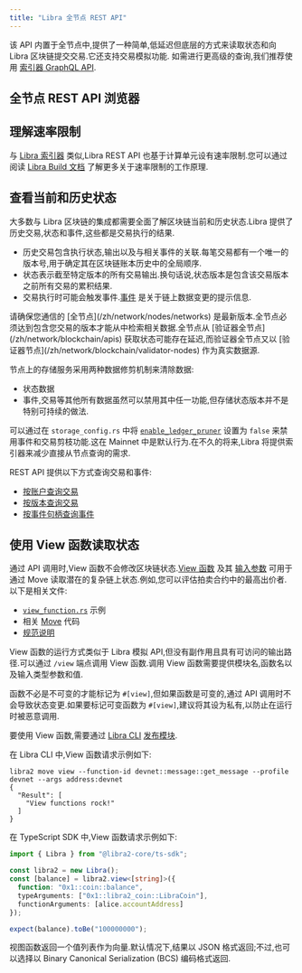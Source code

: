 ```yaml
---
title: "Libra 全节点 REST API"
---
```



该 API 内置于全节点中,提供了一种简单,低延迟但底层的方式来读取状态和向 Libra 区块链提交交易.它还支持交易模拟功能.
如需进行更高级的查询,我们推荐使用 [索引器 GraphQL API](/zh/build/indexer).

## 全节点 REST API 浏览器

<CardGrid>
  <LinkCard href="https://api.mainnet.libra2labs.com/v1/spec#/" title="主网全节点 REST API" description="主网 REST API 浏览器" target="_blank" />

  <LinkCard href="https://api.testnet.libra2labs.com/v1/spec#/" title="测试网全节点 REST API" description="测试网 REST API 浏览器" target="_blank" />

  <LinkCard href="https://api.devnet.libra2labs.com/v1/spec#/" title="开发网全节点 REST API" description="开发网 REST API 浏览器" target="_blank" />
</CardGrid>

## 理解速率限制

与 [Libra 索引器](/zh/build/indexer/indexer-api) 类似,Libra REST API 也基于计算单元设有速率限制.您可以通过阅读 [Libra Build 文档](https://build.libra2labs.com/docs/start/billing) 了解更多关于速率限制的工作原理.

## 查看当前和历史状态

大多数与 Libra 区块链的集成都需要全面了解区块链当前和历史状态.Libra 提供了历史交易,状态和事件,这些都是交易执行的结果.

- 历史交易包含执行状态,输出以及与相关事件的关联.每笔交易都有一个唯一的版本号,用于确定其在区块链账本历史中的全局顺序.
- 状态表示截至特定版本的所有交易输出.换句话说,状态版本是包含该交易版本之前所有交易的累积结果.
- 交易执行时可能会触发事件.[事件](/zh/network/blockchain/events) 是关于链上数据变更的提示信息.

<Aside type="note">
  请确保您通信的 [全节点](/zh/network/nodes/networks) 是最新版本.全节点必须达到包含您交易的版本才能从中检索相关数据.全节点从 [验证器全节点](/zh/network/blockchain/apis) 获取状态可能存在延迟,而验证器全节点又以 [验证器节点](/zh/network/blockchain/validator-nodes) 作为真实数据源.
</Aside>

节点上的存储服务采用两种数据修剪机制来清除数据:

- 状态数据
- 事件,交易等其他所有数据虽然可以禁用其中任一功能,但存储状态版本并不是特别可持续的做法.

可以通过在 `storage_config.rs` 中将 [`enable_ledger_pruner`](https://github.com/libra2org/libra2-core/blob/cf0bc2e4031a843cdc0c04e70b3f7cd92666afcf/config/src/config/storage_config.rs#L141) 设置为 `false` 来禁用事件和交易剪枝功能.这在 Mainnet 中是默认行为.在不久的将来,Libra 将提供索引器来减少直接从节点查询的需求.

REST API 提供以下方式查询交易和事件:

- [按账户查询交易](https://api.devnet.libra2labs.com/v1/spec#/operations/get_account_transactions)
- [按版本查询交易](https://api.devnet.libra2labs.com/v1/spec#/operations/get_transaction_by_version)
- [按事件句柄查询事件](https://api.devnet.libra2labs.com/v1/spec#/operations/get_events_by_event_handle)

## 使用 View 函数读取状态

通过 API 调用时,View 函数不会修改区块链状态.[View 函数](https://github.com/libra2org/libra2-core/blob/main/api/src/view_function.rs) 及其 [输入参数](https://github.com/libra2org/libra2-core/blob/main/api/types/src/view.rs) 可用于通过 Move 读取潜在的复杂链上状态.例如,您可以评估拍卖合约中的最高出价者.以下是相关文件:

- [`view_function.rs`](https://github.com/libra2org/libra2-core/blob/main/api/src/tests/view_function.rs) 示例
- 相关 [Move](https://github.com/libra2org/libra2-core/blob/90c33dc7a18662839cd50f3b70baece0e2dbfc71/libra2-move/framework/libra2-framework/sources/coin.move#L226) 代码
- [规范说明](https://github.com/libra2org/libra2-core/blob/90c33dc7a18662839cd50f3b70baece0e2dbfc71/api/doc/spec.yaml#L8513)

View 函数的运行方式类似于 Libra 模拟 API,但没有副作用且具有可访问的输出路径.可以通过 `/view` 端点调用 View 函数.调用 View 函数需要提供模块名,函数名以及输入类型参数和值.

函数不必是不可变的才能标记为 `#[view]`,但如果函数是可变的,通过 API 调用时不会导致状态变更.如果要标记可变函数为 `#[view]`,建议将其设为私有,以防止在运行时被恶意调用.

要使用 View 函数,需要通过 [Libra CLI](/zh/build/cli) [发布模块](/zh/build/cli/working-with-move-contracts).

在 Libra CLI 中,View 函数请求示例如下:

```shellscript filename="终端"
libra2 move view --function-id devnet::message::get_message --profile devnet --args address:devnet
{
  "Result": [
    "View functions rock!"
  ]
}
```

在 TypeScript SDK 中,View 函数请求示例如下:

```typescript filename="index.ts"
import { Libra } from "@libra2-core/ts-sdk";

const libra2 = new Libra();
const [balance] = libra2.view<[string]>({
  function: "0x1::coin::balance",
  typeArguments: ["0x1::libra2_coin::LibraCoin"],
  functionArguments: [alice.accountAddress]
});

expect(balance).toBe("100000000");
```

视图函数返回一个值列表作为向量.默认情况下,结果以 JSON 格式返回;不过,也可以选择以 Binary Canonical Serialization (BCS) 编码格式返回.
